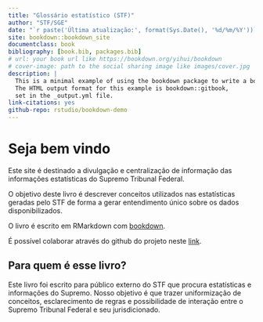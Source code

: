 ```yaml
--- 
title: "Glossário estatístico (STF)"
author: "STF/SGE"
date: "`r paste('Última atualização:', format(Sys.Date(), '%d/%m/%Y'))`"
site: bookdown::bookdown_site
documentclass: book
bibliography: [book.bib, packages.bib]
# url: your book url like https://bookdown.org/yihui/bookdown
# cover-image: path to the social sharing image like images/cover.jpg
description: |
  This is a minimal example of using the bookdown package to write a book.
  The HTML output format for this example is bookdown::gitbook,
  set in the _output.yml file.
link-citations: yes
github-repo: rstudio/bookdown-demo
---
```


# Seja bem vindo

Este site é destinado a divulgação e centralização de informação das informações estatísticas do Supremo Tribunal Federal.  

O objetivo deste livro é descrever conceitos utilizados nas estatísticas geradas pelo STF de forma a gerar entendimento único sobre os dados disponibilizados.

O livro é escrito em RMarkdown com [bookdown](https://bookdown.org/).

É possível colaborar através do github do projeto neste [link](https://github.com/euleralencar/glossario_stf).

## Para quem é esse livro?

Este livro foi escrito para público externo do STF que procura estatísticas e informações do Supremo. Nosso objetivo é que trazer uniformização de conceitos, esclarecimento de regras e possibilidade de interação entre o Supremo Tribunal Federal e seu jurisdicionado.
